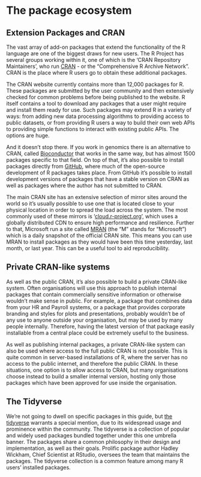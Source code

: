 # The package ecosystem

## Extension Packages and CRAN

The vast array of add-on packages that extend the functionality of the R language are one of the biggest draws for new users. The R Project has several groups working within it, one of which is the 'CRAN Repository Maintainers', who run [CRAN](https://cran.r-project.org) - or the “Comprehensive R Archive Network”. CRAN is the place where R users go to obtain these additional packages.

The CRAN website currently contains more than 12,000 packages for R. These packages are submitted by the user community and then extensively checked for common problems before being published to the website. R itself contains a tool to download any packages that a user might require and install them ready for use. Such packages may extend R in a variety of ways: from adding new data processing algorithms to providing access to public datasets, or from providing R users a way to build their own web APIs to providing simple functions to interact with existing public APIs. The options are huge.

And it doesn't stop there. If you work in genomics there is an alternative to CRAN, called [Bioconductor](https://www.bioconductor.org/) that works in the same way, but has almost 1500 packages specific to that field. On top of that, it’s also possible to install packages directly from [GitHub](https://github.com), where much of the open-source development of R packages takes place. From GitHub it’s possible to install development versions of packages that have a stable version on CRAN as well as packages where the author has not submitted to CRAN.

The main CRAN site has an extensive selection of mirror sites around the world so it’s usually possible to use one that is located close to your physical location in order to spread the load across the system. The most commonly used of these mirrors is '[cloud.r-project.org](https://cloud.r-project.org)', which uses a globally distributed CDN to ensure high performance and resilience. Further to that, Microsoft run a site called [MRAN](https://mran.microsoft.com/) (the “M” stands for “Microsoft”) which is a daily snapshot of the official CRAN site. This means you can use MRAN to install packages as they would have been this time yesterday, last month, or last year. This can be a useful tool to aid reproducibility.

## Private CRAN-like systems

As well as the public CRAN, it’s also possible to build a private CRAN-like system. Often organisations will use this approach to publish internal packages that contain commercially sensitive information or otherwise wouldn't make sense in public. For example, a package that combines data from your HR and Payroll systems, or a package that provides corporate branding and styles for plots and presentations, probably wouldn't be of any use to anyone outside your organisation, but may be used by many people internally. Therefore, having the latest version of that package easily installable from a central place could be extremely useful to the business.

As well as publishing internal packages, a private CRAN-like system can also be used where access to the full public CRAN is not possible. This is quite common in server-based installations of R, where the server has no access to the public internet, and therefore the public CRAN. In these situations, one option is to allow access to CRAN, but many organisations choose instead to build a smaller internal version, hosting only those packages which have been approved for use inside the organisation.

## The Tidyverse

We’re not going to dwell on specific packages in this guide, but [the tidyverse](https://www.tidyverse.org/) warrants a special mention, due to its widespread usage and prominence within the community. The tidyverse is a collection of popular and widely used packages bundled together under this one umbrella banner. The packages share a common philosophy in their design and implementation, as well as their goals. Prolific package author Hadley Wickham, Chief Scientist at RStudio, oversees the team that maintains the packages. The tidyverse collection is a common feature among many R users’ installed packages.
